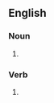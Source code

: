 {{also|fox holes}}
==English==

===Noun===
{{head|en|noun form}}

# {{plural of|en|foxhole}}

===Verb===
{{head|en|verb form}}

# {{en-third-person singular of|foxhole}}
